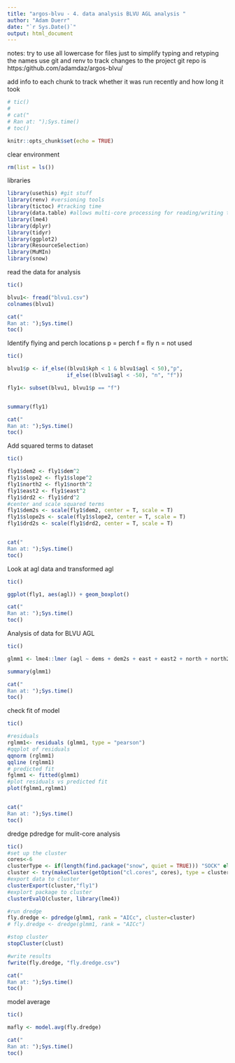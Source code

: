 ```yaml
---
title: "argos-blvu - 4. data analysis BLVU AGL analysis "
author: "Adam Duerr"
date: "`r Sys.Date()`"
output: html_document
---
```


notes: try to use all lowercase for files just to simplify typing and retyping the names
use git and renv to track changes to the project
git repo is https:/github.com/adamdaz/argos-blvu/

add info to each chunk to track whether it was run recently and how long it took
```r
# tic()
# 
# cat("
# Ran at: ");Sys.time()
# toc()
```


```r
knitr::opts_chunk$set(echo = TRUE)
```


clear environment 
```r
rm(list = ls())

```


libraries
```r
library(usethis) #git stuff
library(renv) #versioning tools
library(tictoc) #tracking time
library(data.table) #allows multi-core processing for reading/writing tables = fast!
library(lme4)
library(dplyr)
library(tidyr)
library(ggplot2)
library(ResourceSelection)
library(MuMIn)
library(snow)
```


read the data for analysis 
```r
tic()

blvu1<- fread("blvu1.csv")
colnames(blvu1)

cat("
Ran at: ");Sys.time()
toc()
```
Identify flying and perch locations
p = perch f = fly n = not used
```r
tic()

blvu1$p <- if_else((blvu1$kph < 1 & blvu1$agl < 50),"p", 
                   if_else((blvu1$agl < -50), "n", "f"))

fly1<- subset(blvu1, blvu1$p == "f")


summary(fly1)

cat("
Ran at: ");Sys.time()
toc()

```

Add squared terms to dataset


```r
tic()

fly1$dem2 <- fly1$dem^2
fly1$slope2 <- fly1$slope^2
fly1$north2 <- fly1$north^2
fly1$east2 <- fly1$east^2
fly1$drd2 <- fly1$drd^2
#center and scale squared terms
fly1$dem2s <- scale(fly1$dem2, center = T, scale = T)
fly1$slope2s <- scale(fly1$slope2, center = T, scale = T)
fly1$drd2s <- scale(fly1$drd2, center = T, scale = T)


cat("
Ran at: ");Sys.time()
toc()
```




Look at agl data 
and transformed agl
```r
tic()

ggplot(fly1, aes(agl)) + geom_boxplot()

cat("
Ran at: ");Sys.time()
toc()
```

Analysis of data for BLVU AGL

 
 
```r
tic()

glmm1 <- lme4::lmer (agl ~ dems + dem2s + east + east2 + north + north2 + drds + drd2s + nlcdcat + tpicat + tricat + (1|id) , data = fly1 , na.action = na.fail)

summary(glmm1)

cat("
Ran at: ");Sys.time()
toc()
```

check fit of model

```r
tic()

#residuals
rglmm1<- residuals (glmm1, type = "pearson")
#qqplot of residuals
qqnorm (rglmm1)
qqline (rglmm1)
# predicted fit
fglmm1 <- fitted(glmm1)
#plot residuals vs predicted fit
plot(fglmm1,rglmm1)


cat("
Ran at: ");Sys.time()
toc()
```

dredge pdredge for mulit-core analysis


```r
tic()
#set up the cluster
cores<-6
clusterType <- if(length(find.package("snow", quiet = TRUE))) "SOCK" else "PSOCK"
cluster <- try(makeCluster(getOption("cl.cores", cores), type = clusterType))
#export data to cluster
clusterExport(cluster,"fly1")
#explort package to cluster
clusterEvalQ(cluster, library(lme4))

#run dredge
fly.dredge <- pdredge(glmm1, rank = "AICc", cluster=cluster)
# fly.dredge <- dredge(glmm1, rank = "AICc")

#stop cluster
stopCluster(clust)

#write results
fwrite(fly.dredge, "fly.dredge.csv")

cat("
Ran at: ");Sys.time()
toc()
```


model average


```r
tic()

mafly <- model.avg(fly.dredge)

cat("
Ran at: ");Sys.time()
toc()
```



